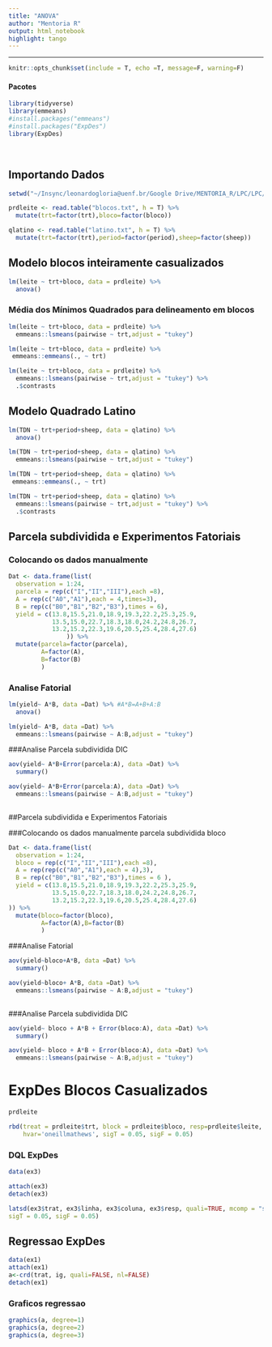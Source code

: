 ```yaml
---
title: "ANOVA"
author: "Mentoria R"
output: html_notebook
highlight: tango
---
```


<hr>


```r
knitr::opts_chunk$set(include = T, echo =T, message=F, warning=F)
```

#### Pacotes

```r
library(tidyverse)
library(emmeans)
#install.packages("emmeans")
#install.packages("ExpDes")
library(ExpDes)
```

<br>

## Importando Dados

```r
setwd("~/Insync/leonardogloria@uenf.br/Google Drive/MENTORIA_R/LPC/LPC/Dados")

prdleite <- read.table("blocos.txt", h = T) %>% 
  mutate(trt=factor(trt),bloco=factor(bloco))

qlatino <- read.table("latino.txt", h = T) %>% 
  mutate(trt=factor(trt),period=factor(period),sheep=factor(sheep))

```

## Modelo blocos inteiramente casualizados

```r
lm(leite ~ trt+bloco, data = prdleite) %>% 
  anova()
```


### Média dos Mínimos Quadrados para delineamento em blocos
```r
lm(leite ~ trt+bloco, data = prdleite) %>% 
  emmeans::lsmeans(pairwise ~ trt,adjust = "tukey")

lm(leite ~ trt+bloco, data = prdleite) %>%
 emmeans::emmeans(., ~ trt)

lm(leite ~ trt+bloco, data = prdleite) %>% 
  emmeans::lsmeans(pairwise ~ trt,adjust = "tukey") %>% 
  .$contrasts
```

## Modelo Quadrado Latino
```r
lm(TDN ~ trt+period+sheep, data = qlatino) %>% 
  anova()

lm(TDN ~ trt+period+sheep, data = qlatino) %>% 
  emmeans::lsmeans(pairwise ~ trt,adjust = "tukey")

lm(TDN ~ trt+period+sheep, data = qlatino) %>%
 emmeans::emmeans(., ~ trt)

lm(TDN ~ trt+period+sheep, data = qlatino) %>% 
  emmeans::lsmeans(pairwise ~ trt,adjust = "tukey") %>% 
  .$contrasts

```

## Parcela subdividida e Experimentos Fatoriais

### Colocando os dados manualmente
```r
Dat <- data.frame(list(
  observation = 1:24,
  parcela = rep(c("I","II","III"),each =8),
  A = rep(c("A0","A1"),each = 4,times=3),
  B = rep(c("B0","B1","B2","B3"),times = 6),
  yield = c(13.8,15.5,21.0,18.9,19.3,22.2,25.3,25.9,
            13.5,15.0,22.7,18.3,18.0,24.2,24.8,26.7,
            13.2,15.2,22.3,19.6,20.5,25.4,28.4,27.6)
                )) %>% 
  mutate(parcela=factor(parcela),
         A=factor(A),
         B=factor(B)
         )

```

### Analise Fatorial

```r
lm(yield~ A*B, data =Dat) %>% #A*B=A+B+A:B
  anova()

lm(yield~ A*B, data =Dat) %>% 
  emmeans::lsmeans(pairwise ~ A:B,adjust = "tukey")

```

###Analise Parcela subdividida DIC
```r
aov(yield~ A*B+Error(parcela:A), data =Dat) %>% 
  summary()

aov(yield~ A*B+Error(parcela:A), data =Dat) %>% 
  emmeans::lsmeans(pairwise ~ A:B,adjust = "tukey")
  

```
##Parcela subdividida e Experimentos Fatoriais

###Colocando os dados manualmente parcela subdividida bloco

```r
Dat <- data.frame(list(
  observation = 1:24,
  bloco = rep(c("I","II","III"),each =8),
  A = rep(rep(c("A0","A1"),each = 4),3),
  B = rep(c("B0","B1","B2","B3"),times = 6 ),
  yield = c(13.8,15.5,21.0,18.9,19.3,22.2,25.3,25.9,
            13.5,15.0,22.7,18.3,18.0,24.2,24.8,26.7,
            13.2,15.2,22.3,19.6,20.5,25.4,28.4,27.6)
)) %>% 
  mutate(bloco=factor(bloco),
         A=factor(A),B=factor(B)
         )
```

###Analise Fatorial
```r
aov(yield~bloco+A*B, data =Dat) %>% 
  summary()

aov(yield~bloco+ A*B, data =Dat) %>% 
  emmeans::lsmeans(pairwise ~ A:B,adjust = "tukey")
  
```


###Analise Parcela subdividida DIC
```r
aov(yield~ bloco + A*B + Error(bloco:A), data =Dat) %>% 
  summary()

aov(yield~ bloco + A*B + Error(bloco:A), data =Dat) %>% 
  emmeans::lsmeans(pairwise ~ A:B,adjust = "tukey")
```
# ExpDes Blocos Casualizados

```r
prdleite

rbd(treat = prdleite$trt, block = prdleite$bloco, resp=prdleite$leite, quali = TRUE, mcomp='tukey',
    hvar='oneillmathews', sigT = 0.05, sigF = 0.05)


```

### DQL ExpDes
```r
data(ex3)

attach(ex3)
detach(ex3)

latsd(ex3$trat, ex3$linha, ex3$coluna, ex3$resp, quali=TRUE, mcomp = "snk",
sigT = 0.05, sigF = 0.05)

```

## Regressao ExpDes

```r

data(ex1)
attach(ex1)
a<-crd(trat, ig, quali=FALSE, nl=FALSE)
detach(ex1)
```

### Graficos regressao

```r
graphics(a, degree=1)
graphics(a, degree=2)
graphics(a, degree=3)
```

